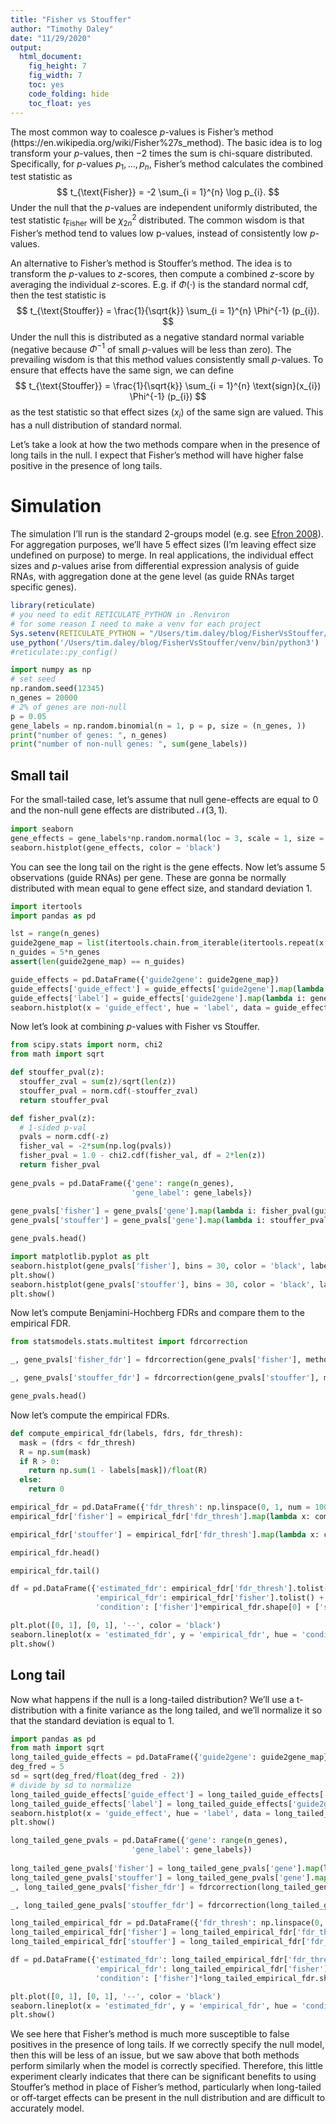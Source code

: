 ```yaml
---
title: "Fisher vs Stouffer"
author: "Timothy Daley"
date: "11/29/2020"
output:
  html_document:
    fig_height: 7
    fig_width: 7
    toc: yes
    code_folding: hide
    toc_float: yes
---
```


The most common way to coalesce $p$-values is Fisher's method (https://en.wikipedia.org/wiki/Fisher%27s_method).   The basic idea is to log transform your $p$-values, then $-2$ times the sum is chi-square distributed.  Specifically, for $p$-values $p_{1}, \ldots, p_{n}$, Fisher's method calculates the combined test statistic as 
$$
t_{\text{Fisher}} = -2 \sum_{i = 1}^{n} \log p_{i}.
$$
Under the null that the $p$-values are independent uniformly distributed, the test statistic $t_{\text{Fisher}}$ will be $\chi^{2}_{2n}$ distributed.  The common wisdom is that Fisher's method tend to values low p-values, instead of consistently low $p$-values.

An alternative to Fisher's method is Stouffer's method.  The idea is to transform the $p$-values to $z$-scores, then compute a combined $z$-score by averaging the individual $z$-scores.  E.g. if $\Phi(\cdot)$ is the standard normal cdf, then the test statistic is 
$$
t_{\text{Stouffer}} = \frac{1}{\sqrt{k}} \sum_{i = 1}^{n} \Phi^{-1} (p_{i}).
$$
Under the null this is distributed as a negative standard normal variable (negative because $\Phi^{-1}$ of small $p$-values will be less than zero).  The prevailing wisdom is that this method values consistently small $p$-values.  To ensure that effects have the same sign, we can define 
$$
t_{\text{Stouffer}} = \frac{1}{\sqrt{k}} \sum_{i = 1}^{n} \text{sign}(x_{i}) \Phi^{-1} (p_{i})
$$
as the test statistic so that effect sizes ($x_{i}$) of the same sign are valued.  This has a null distribution of standard normal. 

Let's take a look at how the two methods compare when in the presence of long tails in the null.  I expect that Fisher's method will have higher false positive in the presence of long tails.  

# Simulation

The simulation I'll run is the standard 2-groups model (e.g. see [Efron 2008](https://projecteuclid.org/download/pdfview_1/euclid.ss/1215441276)).  For aggregation purposes, we'll have 5 effect sizes (I'm leaving effect size undefined on purpose) to merge.  In real applications, the individual effect sizes  and $p$-values arise from differential expression analysis of guide RNAs, with aggregation done at the gene level (as guide RNAs target specific genes). 

```r
library(reticulate)
# you need to edit RETICULATE_PYTHON in .Renviron
# for some reason I need to make a venv for each project
Sys.setenv(RETICULATE_PYTHON = "/Users/tim.daley/blog/FisherVsStouffer/venv/bin/python3")
use_python('/Users/tim.daley/blog/FisherVsStouffer/venv/bin/python3')
#reticulate::py_config()
```

```python
import numpy as np
# set seed
np.random.seed(12345)
n_genes = 20000
# 2% of genes are non-null
p = 0.05
gene_labels = np.random.binomial(n = 1, p = p, size = (n_genes, ))
print("number of genes: ", n_genes)
print("number of non-null genes: ", sum(gene_labels))
```


## Small tail

For the small-tailed case, let's assume that null gene-effects are equal to $0$ and the non-null gene effects are distributed $\mathcal{N}(3, 1)$.

```python
import seaborn
gene_effects = gene_labels*np.random.normal(loc = 3, scale = 1, size = (n_genes, ))
seaborn.histplot(gene_effects, color = 'black')
```

You can see the long tail on the right is the gene effects.  Now let's assume 5 observations (guide RNAs) per gene.  These are gonna be normally distributed with mean equal to gene effect size, and standard deviation 1.

```python
import itertools
import pandas as pd

lst = range(n_genes)
guide2gene_map = list(itertools.chain.from_iterable(itertools.repeat(x, 5) for x in lst))
n_guides = 5*n_genes
assert(len(guide2gene_map) == n_guides)

guide_effects = pd.DataFrame({'guide2gene': guide2gene_map})
guide_effects['guide_effect'] = guide_effects['guide2gene'].map(lambda i: np.random.normal(loc = gene_effects[i], scale = 1))
guide_effects['label'] = guide_effects['guide2gene'].map(lambda i: gene_labels[i])
seaborn.histplot(x = 'guide_effect', hue = 'label', data = guide_effects).set_title('guide effect distribution')
```

Now let's look at combining $p$-values with Fisher vs Stouffer.

```python
from scipy.stats import norm, chi2
from math import sqrt

def stouffer_pval(z):
  stouffer_zval = sum(z)/sqrt(len(z))
  stouffer_pval = norm.cdf(-stouffer_zval)
  return stouffer_pval

def fisher_pval(z):
  # 1-sided p-val
  pvals = norm.cdf(-z)
  fisher_val = -2*sum(np.log(pvals))
  fisher_pval = 1.0 - chi2.cdf(fisher_val, df = 2*len(z))
  return fisher_pval
  
gene_pvals = pd.DataFrame({'gene': range(n_genes),
                           'gene_label': gene_labels})
                           
gene_pvals['fisher'] = gene_pvals['gene'].map(lambda i: fisher_pval(guide_effects[guide_effects['guide2gene'] == gene_pvals['gene'][i]]['guide_effect']))
gene_pvals['stouffer'] = gene_pvals['gene'].map(lambda i: stouffer_pval(guide_effects[guide_effects['guide2gene'] == gene_pvals['gene'][i]]['guide_effect']))

gene_pvals.head()
```

```python
import matplotlib.pyplot as plt
seaborn.histplot(gene_pvals['fisher'], bins = 30, color = 'black', label = 'Fisher p-vals')
plt.show()
seaborn.histplot(gene_pvals['stouffer'], bins = 30, color = 'black', label = 'Stouffer p-vals')
plt.show()
```

Now let's compute Benjamini-Hochberg FDRs and compare them to the empirical FDR.

```python
from statsmodels.stats.multitest import fdrcorrection

_, gene_pvals['fisher_fdr'] = fdrcorrection(gene_pvals['fisher'], method = 'indep')

_, gene_pvals['stouffer_fdr'] = fdrcorrection(gene_pvals['stouffer'], method = 'indep')

gene_pvals.head()
```

Now let's compute the empirical FDRs.

```python
def compute_empirical_fdr(labels, fdrs, fdr_thresh):
  mask = (fdrs < fdr_thresh)
  R = np.sum(mask)
  if R > 0:
    return np.sum(1 - labels[mask])/float(R)
  else:
    return 0

empirical_fdr = pd.DataFrame({'fdr_thresh': np.linspace(0, 1, num = 1000)})  
empirical_fdr['fisher'] = empirical_fdr['fdr_thresh'].map(lambda x: compute_empirical_fdr(gene_pvals['gene_label'], gene_pvals['fisher_fdr'], x))

empirical_fdr['stouffer'] = empirical_fdr['fdr_thresh'].map(lambda x: compute_empirical_fdr(gene_pvals['gene_label'], gene_pvals['stouffer_fdr'], x))

empirical_fdr.head()
```

```python
empirical_fdr.tail()
```

```python
df = pd.DataFrame({'estimated_fdr': empirical_fdr['fdr_thresh'].tolist() + empirical_fdr['fdr_thresh'].tolist(), 
                   'empirical_fdr': empirical_fdr['fisher'].tolist() + empirical_fdr['stouffer'].tolist(),
                   'condition': ['fisher']*empirical_fdr.shape[0] + ['stouffer']*empirical_fdr.shape[0]})

plt.plot([0, 1], [0, 1], '--', color = 'black')
seaborn.lineplot(x = 'estimated_fdr', y = 'empirical_fdr', hue = 'condition', data = df)
plt.show()
```

## Long tail

Now what happens if the null is a long-tailed distribution?  We'll use a t-distribution with a finite variance as the long tailed, and we'll normalize it so that the standard deviation is equal to 1.  

```python
import pandas as pd
from math import sqrt
long_tailed_guide_effects = pd.DataFrame({'guide2gene': guide2gene_map})
deg_fred = 5
sd = sqrt(deg_fred/float(deg_fred - 2))
# divide by sd to normalize
long_tailed_guide_effects['guide_effect'] = long_tailed_guide_effects['guide2gene'].map(lambda i: gene_effects[i] + np.random.standard_t(df = deg_fred)/sd)
long_tailed_guide_effects['label'] = long_tailed_guide_effects['guide2gene'].map(lambda i: gene_labels[i])
seaborn.histplot(x = 'guide_effect', hue = 'label', data = long_tailed_guide_effects)
plt.show()
```

```python
long_tailed_gene_pvals = pd.DataFrame({'gene': range(n_genes),
                           'gene_label': gene_labels})
                           
long_tailed_gene_pvals['fisher'] = long_tailed_gene_pvals['gene'].map(lambda i: fisher_pval(long_tailed_guide_effects[long_tailed_guide_effects['guide2gene'] == long_tailed_gene_pvals['gene'][i]]['guide_effect']))
long_tailed_gene_pvals['stouffer'] = long_tailed_gene_pvals['gene'].map(lambda i: stouffer_pval(long_tailed_guide_effects[long_tailed_guide_effects['guide2gene'] == long_tailed_gene_pvals['gene'][i]]['guide_effect']))
_, long_tailed_gene_pvals['fisher_fdr'] = fdrcorrection(long_tailed_gene_pvals['fisher'], method = 'indep')

_, long_tailed_gene_pvals['stouffer_fdr'] = fdrcorrection(long_tailed_gene_pvals['stouffer'], method = 'indep')

long_tailed_empirical_fdr = pd.DataFrame({'fdr_thresh': np.linspace(0, 1, num = 1000)})  
long_tailed_empirical_fdr['fisher'] = long_tailed_empirical_fdr['fdr_thresh'].map(lambda x: compute_empirical_fdr(long_tailed_gene_pvals['gene_label'], long_tailed_gene_pvals['fisher_fdr'], x))
long_tailed_empirical_fdr['stouffer'] = long_tailed_empirical_fdr['fdr_thresh'].map(lambda x: compute_empirical_fdr(long_tailed_gene_pvals['gene_label'], long_tailed_gene_pvals['stouffer_fdr'], x))

df = pd.DataFrame({'estimated_fdr': long_tailed_empirical_fdr['fdr_thresh'].tolist() + long_tailed_empirical_fdr['fdr_thresh'].tolist(), 
                   'empirical_fdr': long_tailed_empirical_fdr['fisher'].tolist() + long_tailed_empirical_fdr['stouffer'].tolist(),
                   'condition': ['fisher']*long_tailed_empirical_fdr.shape[0] + ['stouffer']*long_tailed_empirical_fdr.shape[0]})
```

```python
plt.plot([0, 1], [0, 1], '--', color = 'black')
seaborn.lineplot(x = 'estimated_fdr', y = 'empirical_fdr', hue = 'condition', data = df)
plt.show()
```

We see here that Fisher's method is much more susceptible to false positives in the presence of long tails.  If we correctly specify the null model, then this will be less of an issue, but we saw above that both methods perform similarly when the model is correctly specified.  Therefore, this little experiment clearly indicates that there can be significant benefits to using Stouffer's method in place of Fisher's method, particularly when long-tailed or off-target effects can be present in the null distribution and are difficult to accurately model. 